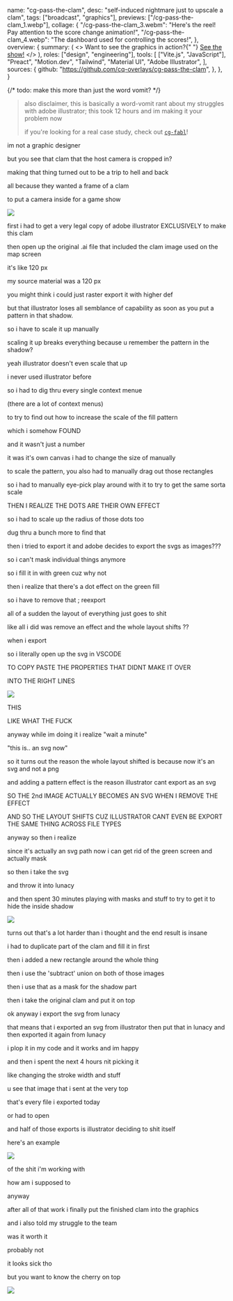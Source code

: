   name: "cg-pass-the-clam",
  desc: "self-induced nightmare just to upscale a clam",
  tags: ["broadcast", "graphics"],
  previews: ["/cg-pass-the-clam_1.webp"],
  collage: {
    "/cg-pass-the-clam_3.webm":
      "Here's the reel! Pay attention to the score change animation!",
    "/cg-pass-the-clam_4.webp":
      "The dashboard used for controlling the scores!",
  },
  overview: {
    summary: (
      <>
        Want to see the graphics in action?{" "}
        <a href="https://www.youtube.com/watch?v=9OkTnI6d6Ss">See the show!</a>
      </>
    ),
    roles: ["design", "engineering"],
    tools: [
      ["Vite.js", "JavaScript"],
      "Preact",
      "Motion.dev",
      "Tailwind",
      "Material UI",
      "Adobe Illustrator",
    ],
    sources: {
      github: "https://github.com/cq-overlays/cg-pass-the-clam",
    },
  },
}

{/* todo: make this more than just the word vomit? */}

> also disclaimer, this is basically a word-vomit rant about my struggles with adobe illustrator; this took 12 hours and im making it your problem now
>
> if you're looking for a real case study, check out [`cg-fabl`](/works/cg-fabl)!

im not a graphic designer

but you see that clam that the host camera is cropped in?

making that thing turned out to be a trip to hell and back

all because they wanted a frame of a clam

to put a camera inside for a game show

![](https://media.discordapp.net/attachments/1029264206081572905/1103539203733733396/image.png)

first i had to get a very legal copy of adobe illustrator EXCLUSIVELY to make this clam

then open up the original .ai file that included the clam image used on the map screen

it's like 120 px

my source material was a 120 px

you might think i could just raster export it with higher def

but that illustrator loses all semblance of capability as soon as you put a pattern in that shadow.

so i have to scale it up manually

scaling it up breaks everything because u remember the pattern in the shadow?

yeah illustrator doesn't even scale that up

i never used illustrator before

so i had to dig thru every single context menue

(there are a lot of context menus)

to try to find out how to increase the scale of the fill pattern

which i somehow FOUND

and it wasn't just a number

it was it's own canvas i had to change the size of manually

to scale the pattern, you also had to manually drag out those rectangles

so i had to manually eye-pick play around with it to try to get the same sorta scale

THEN I REALIZE THE DOTS ARE THEIR OWN EFFECT

so i had to scale up the radius of those dots too

dug thru a bunch more to find that

then i tried to export it and adobe decides to export the svgs as images???

so i can't mask individual things anymore

so i fill it in with green cuz why not

then i realize that there's a dot effect on the green fill

so i have to remove that ; reexport

all of a sudden the layout of everything just goes to shit

like all i did was remove an effect and the whole layout shifts ??

when i export

so i literally open up the svg in VSCODE

TO COPY PASTE THE PROPERTIES THAT DIDNT MAKE IT OVER

INTO THE RIGHT LINES

![](https://cdn.discordapp.com/attachments/1029264206081572905/1103540288208764979/image.png)

THIS

LIKE WHAT THE FUCK

anyway while im doing it i realize "wait a minute"

"this is.. an svg now"

so it turns out the reason the whole layout shifted is because now it's an svg and not a png

and adding a pattern effect is the reason illustrator cant export as an svg

SO THE 2nd IMAGE ACTUALLY BECOMES AN SVG WHEN I REMOVE THE EFFECT

AND SO THE LAYOUT SHIFTS CUZ ILLUSTRATOR CANT EVEN BE EXPORT THE SAME THING ACROSS FILE TYPES

anyway so then i realize

since it's actually an svg path now i can get rid of the green screen and actually mask

so then i take the svg

and throw it into lunacy

and then spent 30 minutes playing with masks and stuff to try to get it to hide the inside shadow

![](https://media.discordapp.net/attachments/1029264206081572905/1103540844126023742/image.png)

turns out that's a lot harder than i thought and the end result is insane

i had to duplicate part of the clam and fill it in first

then i added a new rectangle around the whole thing

then i use the 'subtract' union on both of those images

then i use that as a mask for the shadow part

then i take the original clam and put it on top

ok anyway i export the svg from lunacy

that means that i exported an svg from illustrator then put that in lunacy and then exported it again from lunacy

i plop it in my code and it works and im happy

and then i spent the next 4 hours nit picking it

like changing the stroke width and stuff

u see that image that i sent at the very top

that's every file i exported today

or had to open

and half of those exports is illustrator deciding to shit itself

here's an example

![](https://media.discordapp.net/attachments/1029264206081572905/1103541598412869732/image.png)

of the shit i'm working with

how am i supposed to

anyway

after all of that work i finally put the finished clam into the graphics

and i also told my struggle to the team

was it worth it

probably not

it looks sick tho

but you want to know the cherry on top

![](https://media.discordapp.net/attachments/1029264206081572905/1103542487445934080/image.png)
